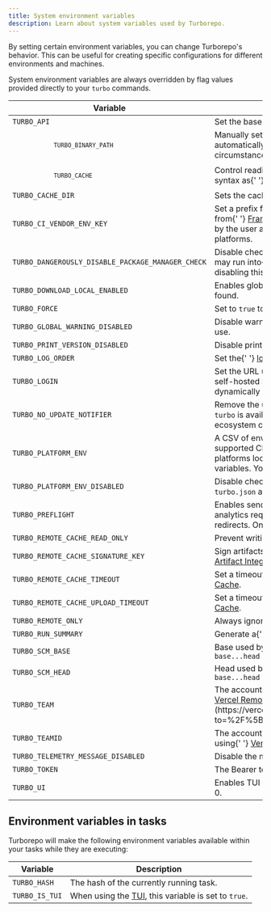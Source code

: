 ```yaml
---
title: System environment variables
description: Learn about system variables used by Turborepo.
---
```



By setting certain environment variables, you can change Turborepo's behavior. This can be useful for creating specific configurations for different environments and machines.

System environment variables are always overridden by flag values provided directly to your `turbo` commands.

<table id="system-environment-variables-table">
  <thead>
    <tr>
      <th>Variable</th>
      <th>Description</th>
    </tr>
  </thead>
  <tbody>
    <tr id="turbo_api">
      <td>
        <code>TURBO_API</code>
      </td>
      <td>
        Set the base URL for{' '}
        <a href="/repo/docs/core-concepts/remote-caching">Remote Cache</a>.
      </td>
    </tr>
    <tr id="turbo_binary_path">
      <td>
        <code>
          <code>TURBO_BINARY_PATH</code>
        </code>
      </td>
      <td>
        Manually set the path to the <code>turbo</code> binary. By default,{' '}
        <code>turbo</code> will automatically discover the binary so you should
        only use this in rare circumstances.
      </td>
    </tr>
    <tr id="turbo_cache">
      <td>
        <code>
          <code>TURBO_CACHE</code>
        </code>
      </td>
      <td>
        Control reading and writing for cache sources. Uses the same syntax as{' '}
        <a href="/repo/docs/reference/run#--cache-options">
          <code>--cache</code>
        </a>
        .
      </td>
    </tr>
    <tr id="turbo_cache_dir">
      <td>
        <code>TURBO_CACHE_DIR</code>
      </td>
      <td>
        Sets the cache directory, similar to using{' '}
        <a href="/repo/docs/reference/run#--cache-dir-path">
          <code>--cache-dir</code>
        </a>{' '}
        flag
      </td>
    </tr>
    <tr id="turbo_ci_vendor_env_key">
      <td>
        <code>TURBO_CI_VENDOR_ENV_KEY</code>
      </td>
      <td>
        Set a prefix for environment variables that you want{' '}
        <strong>excluded</strong> from{' '}
        <a href="/repo/docs/crafting-your-repository/using-environment-variables#framework-inference">
          Framework Inference
        </a>
        . <strong>NOTE</strong>: This does not need to be set by the user and should
        be configured automatically by supported platforms.
      </td>
    </tr>
    <tr id="turbo_dangerously_disable_package_manager_check">
      <td>
        <code>TURBO_DANGEROUSLY_DISABLE_PACKAGE_MANAGER_CHECK</code>
      </td>
      <td>
        Disable checking the <code>packageManager</code> field in{' '}
        <code>package.json</code>. You may run into{' '}
        <a href="/repo/docs/reference/run#--dangerously-disable-package-manager-check">
          errors and unexpected caching behavior
        </a>{' '}
        when disabling this check. Use <code>true</code> or <code>1</code> to
        disable.
      </td>
    </tr>
    <tr id="turbo_download_local_enabled">
      <td>
        <code>TURBO_DOWNLOAD_LOCAL_ENABLED</code>
      </td>
      <td>
        Enables global <code>turbo</code> to install the correct local version
        if one is not found.
      </td>
    </tr>
    <tr id="turbo_force">
      <td>
        <code>TURBO_FORCE</code>
      </td>
      <td>
        Set to <code>true</code> to force all tasks to run in full, opting out
        of all caching.
      </td>
    </tr>
    <tr id="turbo_global_warning_disabled">
      <td>
        <code>TURBO_GLOBAL_WARNING_DISABLED</code>
      </td>
      <td>
        Disable warning when global <code>turbo</code> cannot find a local
        version to use.
      </td>
    </tr>
    <tr id="turbo_print_version_disabled">
      <td>
        <code>TURBO_PRINT_VERSION_DISABLED</code>
      </td>
      <td>
        Disable printing the version of <code>turbo</code> that is being
        executed.
      </td>
    </tr>
    <tr id="turbo_log_order">
      <td>
        <code>TURBO_LOG_ORDER</code>
      </td>
      <td>
        Set the{' '}
        <a href="/repo/docs/reference/run#--log-order-option">log order</a>.
        Allowed values are <code>grouped</code> and <code>default</code>.
      </td>
    </tr>
    <tr id="turbo_login">
      <td>
        <code>TURBO_LOGIN</code>
      </td>
      <td>
        Set the URL used to log in to{' '}
        <a href="/repo/docs/core-concepts/remote-caching">Remote Cache</a>. Only
        needed for self-hosted Remote Caches that implement an endpoint that
        dynamically creates tokens.
      </td>
    </tr>
    <tr id="turbo_no_update_notifier">
      <td>
        <code>TURBO_NO_UPDATE_NOTIFIER</code>
      </td>
      <td>
        Remove the update notifier that appears when a new version of{' '}
        <code>turbo</code> is available. You can also use{' '}
        <code>NO_UPDATE_NOTIFIER</code> per ecosystem convention.
      </td>
    </tr>
    <tr id="turbo_platform_env">
      <td>
        <code>TURBO_PLATFORM_ENV</code>
      </td>
      <td>
        A CSV of environment variable keys that are configured in a supported CI
        environment (Vercel). <strong>NOTE</strong>: This variable is meant for
        platforms looking to implement zero-configuration environment variables.
        You are not meant to use this variable as an end user.{' '}
      </td>
    </tr>
    <tr id="turbo_platform_env_disabled">
      <td>
        <code>TURBO_PLATFORM_ENV_DISABLED</code>
      </td>
      <td>
        Disable checking environment variables configured in your{' '}
        <code>turbo.json</code> against those set on your supported platform
      </td>
    </tr>
    <tr id="turbo_preflight">
      <td>
        <code>TURBO_PREFLIGHT</code>
      </td>
      <td>
        Enables sending a preflight request before every cache artifact and
        analytics request. The follow-up upload and download will follow
        redirects. Only applicable when{' '}
        <a href="/repo/docs/core-concepts/remote-caching">Remote Caching</a> is
        configured.
      </td>
    </tr>
    <tr id="turbo_remote_cache_read_only">
      <td>
        <code>TURBO_REMOTE_CACHE_READ_ONLY</code>
      </td>
      <td>
        Prevent writing to the{' '}
        <a href="/repo/docs/core-concepts/remote-caching">Remote Cache</a> - but
        still allow reading.
      </td>
    </tr>
    <tr id="turbo_remote_cache_signature_key">
      <td>
        <code>TURBO_REMOTE_CACHE_SIGNATURE_KEY</code>
      </td>
      <td>
        Sign artifacts with a secret key. For more information, visit{' '}
        <a href="/repo/docs/core-concepts/remote-caching#artifact-integrity-and-authenticity-verification">
          the Artifact Integrity section
        </a>
        .
      </td>
    </tr>
    <tr id="turbo_remote_cache_timeout">
      <td>
        <code>TURBO_REMOTE_CACHE_TIMEOUT</code>
      </td>
      <td>
        Set a timeout in seconds for <code>turbo</code> to get artifacts from{' '}
        <a href="/repo/docs/core-concepts/remote-caching">Remote Cache</a>.
      </td>
    </tr>
    <tr id="turbo_remote_cache_upload_timeout">
      <td>
        <code>TURBO_REMOTE_CACHE_UPLOAD_TIMEOUT</code>
      </td>
      <td>
        Set a timeout in seconds for <code>turbo</code> to upload artifacts to{' '}
        <a href="/repo/docs/core-concepts/remote-caching">Remote Cache</a>.
      </td>
    </tr>
    <tr id="turbo_remote_only">
      <td>
        <code>TURBO_REMOTE_ONLY</code>
      </td>
      <td>Always ignore the local filesystem cache for all tasks.</td>
    </tr>
    <tr id="turbo_run_summary">
      <td>
        <code>TURBO_RUN_SUMMARY</code>
      </td>
      <td>
        Generate a{' '}
        <a href="/repo/docs/reference/run#--summarize">Run Summary</a> when you
        run tasks.
      </td>
    </tr>
    <tr id="turbo_scm_base">
      <td>
        <code>TURBO_SCM_BASE</code>
      </td>
      <td>
        Base used by <code>--affected</code> when calculating what has changed
        from <code>base...head</code>
      </td>
    </tr>
    <tr id="turbo_scm_head">
      <td>
        <code>TURBO_SCM_HEAD</code>
      </td>
      <td>
        Head used by <code>--affected</code> when calculating what has changed
        from <code>base...head</code>
      </td>
    </tr>
    <tr id="turbo_team">
      <td>
        <code>TURBO_TEAM</code>
      </td>
      <td>
        The account name associated with your repository. When using{' '}
        <a
          href="https://vercel.com/docs/monorepos/remote-caching#vercel-remote-cache"
          rel="noreferrer noopener"
          target="_blank"
        >
          Vercel Remote Cache
        </a>
        , this is [your team's slug](https://vercel.com/d?to=%2F%5Bteam%5D%2F%7E%2Fsettings&title=Get+team+slug).
      </td>
    </tr>
    <tr id="turbo_teamid">
      <td>
        <code>TURBO_TEAMID</code>
      </td>
      <td>
        The account identifier associated with your repository. When using{' '}
        <a
          href="https://vercel.com/docs/monorepos/remote-caching#vercel-remote-cache"
          rel="noreferrer noopener"
          target="_blank"
        >
          Vercel Remote Cache
        </a>
        , this is your team's ID.
      </td>
    </tr>
    <tr id="turbo_telemetry_message_disabled">
      <td>
        <code>TURBO_TELEMETRY_MESSAGE_DISABLED</code>
      </td>
      <td>
        Disable the message notifying you that{' '}
        <a href="/repo/docs/telemetry">Telemetry</a> is enabled.
      </td>
    </tr>
    <tr id="turbo_token">
      <td>
        <code>TURBO_TOKEN</code>
      </td>
      <td>
        The Bearer token for authentication to access{' '}
        <a href="/repo/docs/core-concepts/remote-caching">Remote Cache</a>.
      </td>
    </tr>
    <tr id="turbo_ui">
      <td>
        <code>TURBO_UI</code>
      </td>
      <td>
        Enables TUI when passed true or 1, disables when passed false or 0.
      </td>
    </tr>
  </tbody>
</table>

## Environment variables in tasks

Turborepo will make the following environment variables available within your tasks while they are executing:

| Variable       | Description                                                                                  |
| -------------- | -------------------------------------------------------------------------------------------- |
| `TURBO_HASH`   | The hash of the currently running task.                                                      |
| `TURBO_IS_TUI` | When using the [TUI](/repo/docs/reference/configuration#ui), this variable is set to `true`. |

